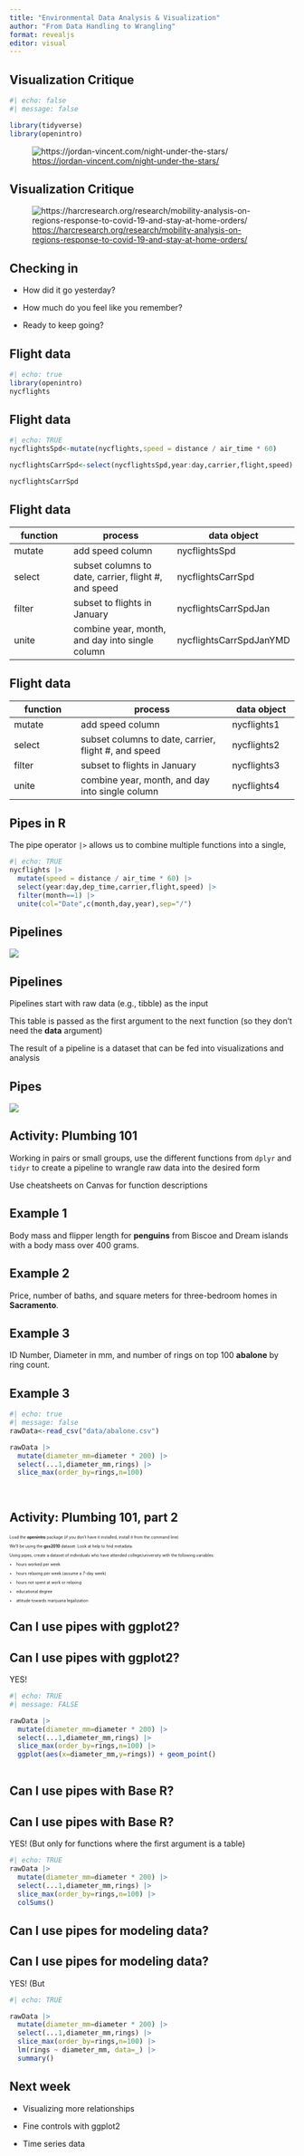 ---
title: "Environmental Data Analysis & Visualization"
author: "From Data Handling to Wrangling"
format: revealjs
editor: visual
---

## Visualization Critique

```{r}
#| echo: false
#| message: false

library(tidyverse)
library(openintro)
```

![<https://jordan-vincent.com/night-under-the-stars/>](Week6Static/Carmen.png){fig-align="center"}

## Visualization Critique

![<https://harcresearch.org/research/mobility-analysis-on-regions-response-to-covid-19-and-stay-at-home-orders/>](Week6Static/Gillian.png){fig-align="center"}

## Checking in

::: incremental
-   How did it go yesterday?

-   How much do you feel like you remember?

-   Ready to keep going?
:::

## Flight data

```{r}
#| echo: true
library(openintro)
nycflights 
```

## Flight data

```{r}
#| echo: TRUE
nycflightsSpd<-mutate(nycflights,speed = distance / air_time * 60) 

nycflightsCarrSpd<-select(nycflightsSpd,year:day,carrier,flight,speed)

nycflightsCarrSpd
```

## Flight data

| function | process                                              | data object             |
|------------------|-------------------------------------|------------------|
| mutate   | add speed column                                     | nycflightsSpd           |
| select   | subset columns to date, carrier, flight #, and speed | nycflightsCarrSpd       |
| filter   | subset to flights in January                         | nycflightsCarrSpdJan    |
| unite    | combine year, month, and day into single column      | nycflightsCarrSpdJanYMD |

## Flight data

| function | process                                              | data object |
|-----------------|--------------------------------------|-----------------|
| mutate   | add speed column                                     | nycflights1 |
| select   | subset columns to date, carrier, flight #, and speed | nycflights2 |
| filter   | subset to flights in January                         | nycflights3 |
| unite    | combine year, month, and day into single column      | nycflights4 |

## Pipes in R

The pipe operator `|>` allows us to combine multiple functions into a single,

```{r}
#| echo: TRUE
nycflights |>
  mutate(speed = distance / air_time * 60) |>
  select(year:day,dep_time,carrier,flight,speed) |>
  filter(month==1) |>
  unite(col="Date",c(month,day,year),sep="/")
```

## Pipelines

![](Week6Static/pipeline.png){fig-align="center"}

## Pipelines

Pipelines start with raw data (e.g., tibble) as the input

This table is passed as the first argument to the next function (so they don't need the **data** argument)

The result of a pipeline is a dataset that can be fed into visualizations and analysis

## Pipes

![](Week6Static/pipeline2.png){fig-align="center"}

## Activity: Plumbing 101

Working in pairs or small groups, use the different functions from `dplyr` and `tidyr` to create a pipeline to wrangle raw data into the desired form

Use cheatsheets on Canvas for function descriptions

## Example 1

Body mass and flipper length for **penguins** from Biscoe and Dream islands with a body mass over 400 grams.

## Example 2

Price, number of baths, and square meters for three-bedroom homes in **Sacramento**.

## Example 3

ID Number, Diameter in mm, and number of rings on top 100 **abalone** by ring count.

## Example 3

```{r}
#| echo: true
#| message: false
rawData<-read_csv("data/abalone.csv")

rawData |>
  mutate(diameter_mm=diameter * 200) |>
  select(...1,diameter_mm,rings) |>
  slice_max(order_by=rings,n=100)
  
  
```

## Activity: Plumbing 101, part 2

::: {style="font-size: 50%;"}
Load the **openintro** package (if you don't have it installed, install it from the command line)

We'll be using the **gss2010** dataset. Look at help to find metadata.

Using pipes, create a dataset of individuals who have attended college/university with the following variables:

-   hours worked per week

-   hours relaxing per week (assume a 7-day week)

-   hours not spent at work or relaxing

-   educational degree

-   attitude towards marijuana legalization
:::

## Can I use pipes with ggplot2?

## Can I use pipes with ggplot2?

YES!

```{r}
#| echo: TRUE
#| message: FALSE

rawData |>
  mutate(diameter_mm=diameter * 200) |>
  select(...1,diameter_mm,rings) |>
  slice_max(order_by=rings,n=100) |>
  ggplot(aes(x=diameter_mm,y=rings)) + geom_point()
  
```

## Can I use pipes with Base R?

## Can I use pipes with Base R?

YES! (But only for functions where the first argument is a table)

```{r}
#| echo: TRUE
rawData |>
  mutate(diameter_mm=diameter * 200) |>
  select(...1,diameter_mm,rings) |>
  slice_max(order_by=rings,n=100) |> 
  colSums()
```

## Can I use pipes for modeling data?

## Can I use pipes for modeling data?

YES! (But

```{r}
#| echo: TRUE

rawData |>
  mutate(diameter_mm=diameter * 200) |>
  select(...1,diameter_mm,rings) |>
  slice_max(order_by=rings,n=100) |> 
  lm(rings ~ diameter_mm, data=_) |>
  summary()
```

## Next week

-   Visualizing more relationships

-   Fine controls with ggplot2

-   Time series data
